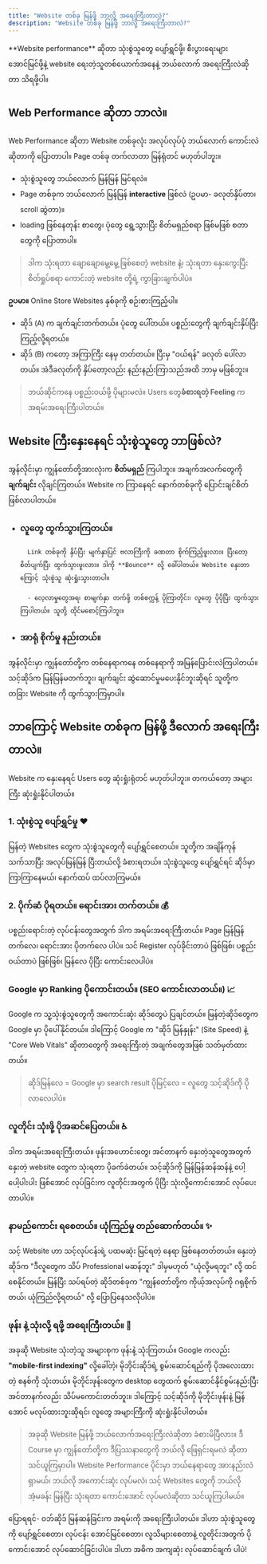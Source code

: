 ```yaml
---
title: "Website တစ်ခု မြန်ဖို့ ဘာလို့ အရေးကြီးတာလဲ?"
description: "Website တစ်ခု မြန်ဖို့ ဘာလို့ အရေးကြီးတာလဲ?"
---
```




<Aside title="ရည်ရွယ်ချက်">
 **Website performance** ဆိုတာ သုံးစွဲသူတွေ ပျော်ရွှင်ဖို့၊ စီးပွားရေးများ အောင်မြင်ဖို့နဲ့ website ရေးတဲ့သူတစ်ယောက်အနေနဲ့ ဘယ်လောက် အရေးကြီးလဲဆိုတာ သိရဖို့ပါ။
</Aside>

## Web Performance ဆိုတာ ဘာလဲ။

Web Performance ဆိုတာ Website တစ်ခုလုံး အလုပ်လုပ်ပုံ ဘယ်လောက် ကောင်းလဲ ဆိုတာကို ပြောတာပါ။ Page တစ်ခု တက်လာတာ မြန်ရုံတင် မဟုတ်ပါဘူး။

- သုံးစွဲသူတွေ ဘယ်လောက် မြန်မြန် မြင်ရလဲ။
- Page တစ်ခုက ဘယ်လောက် မြန်မြန် **interactive** ဖြစ်လဲ (ဥပမာ- ခလုတ်နှိပ်တာ၊ scroll ဆွဲတာ)။
- loading ဖြစ်နေတုန်း စာတွေ၊ ပုံတွေ ရွေ့သွားပြီး စိတ်မရှည်စရာ ဖြစ်မဖြစ် စတာတွေကို ပြောတာပါ။

> ဒါက သုံးရတာ ချောချောမွေ့မွေ့ ဖြစ်စေတဲ့ website နဲ့၊ သုံးရတာ နှေးကွေးပြီး စိတ်ရှုပ်စရာ ကောင်းတဲ့ website တို့ရဲ့ ကွာခြားချက်ပါပဲ။

**ဥပမာ။** Online Store Websites နှစ်ခုကို စဉ်းစားကြည့်ပါ။

 - ဆိုဒ် (A) က ချက်ချင်းတက်တယ်။ ပုံတွေ ပေါ်တယ်။ ပစ္စည်းတွေကို ချက်ချင်းနှိပ်ပြီး ကြည့်လို့ရတယ်။
 - ဆိုဒ် (B) ကတော့ အကြာကြီး နေမှ တတ်တယ်။ ပြီးမှ "ဝယ်ရန်" ခလုတ် ပေါ်လာတယ်။ အဲဒီခလုတ်ကို နှိပ်တော့လည်း နည်းနည်းကြာသည်အထိ ဘာမှ မဖြစ်ဘူး။

> ဘယ်ဆိုင်ကနေ ပစ္စည်းဝယ်ဖို့ ပိုများမလဲ။ Users တွေ**ခံစားရတဲ့ Feeling** က အရမ်းအရေးကြီးပါတယ်။

## Website ကြီးနှေးနေရင် သုံးစွဲသူတွေ ဘာဖြစ်လဲ?

အွန်လိုင်းမှာ ကျွန်တော်တို့အားလုံးက **စိတ်မရှည်** ကြပါဘူး။ အချက်အလက်တွေကို **ချက်ချင်း** လိုချင်ကြတယ်။ Website က ကြာနေရင် နောက်တစ်ခုကို ပြောင်းချင်စိတ် ဖြစ်လာပါတယ်။

- ### လူတွေ ထွက်သွားကြတယ်။

        Link တစ်ခုကို နှိပ်ပြီး မျက်နှာပြင် ဗလာကြီးကို ခဏတာ စိုက်ကြည့်ဖူးလား။ ပြီးတော့ စိတ်ပျက်ပြီး ထွက်သွားဖူးလား။ ဒါကို **Bounce** လို့ ခေါ်ပါတယ်။ Website နှေးတာကြောင့် သုံးစွဲသူ ဆုံးရှုံးသွားတာပါ။

        - လေ့လာမှုတွေအရ၊ စာမျက်နှာ တက်ဖို့ တစ်စက္ကန့် ပိုကြာတိုင်း၊ လူတွေ ပိုပိုပြီး ထွက်သွားကြပါတယ်။ သူတို့ ထိုင်မစောင့်ကြပါဘူး။

- ### အာရုံ စိုက်မှု နည်းတယ်။

အွန်လိုင်းမှာ ကျွန်တော်တို့က တစ်နေရာကနေ တစ်နေရာကို အမြန်ပြောင်းလဲကြပါတယ်။ သင့်ဆိုဒ်က မြန်မြန်မတက်ဘူး၊ ချက်ချင်း ဆွဲဆောင်မှုမပေးနိုင်ဘူးဆိုရင် သူတို့က တခြား Website ကို ထွက်သွားကြမှာပါ။


## ဘာကြောင့် Website တစ်ခုက မြန်ဖို့ ဒီလောက် အရေးကြီးတာလဲ။

Website က နှေးနေရင် Users တွေ ဆုံးရှုံးရုံတင် မဟုတ်ပါဘူး။ တကယ်တော့ အများကြီး ဆုံးရှုံးနိုင်ပါတယ်။

### 1. သုံးစွဲသူ ပျော်ရွှင်မှု ❤️

မြန်တဲ့ Websites တွေက သုံးစွဲသူတွေကို ပျော်ရွှင်စေတယ်။ သူတို့က အချိန်ကုန်သက်သာပြီး အလုပ်မြန်မြန် ပြီးတယ်လို့ ခံစားရတယ်။ သုံးစွဲသူတွေ ပျော်ရွှင်ရင် ဆိုဒ်မှာ ကြာကြာနေမယ်၊ နောက်ထပ် ထပ်လာကြမယ်။

### 2. ပိုက်ဆံ ပိုရတယ်။ ရောင်းအား တက်တယ်။ 💰

ပစ္စည်းရောင်းတဲ့ လုပ်ငန်းတွေအတွက် ဒါက အရမ်းအရေးကြီးတယ်။ Page မြန်မြန် တက်လေ၊ ရောင်းအား ပိုတက်လေ ပါပဲ။ သင် Register လုပ်ခိုင်းတာပဲ ဖြစ်ဖြစ်၊ ပစ္စည်းဝယ်တာပဲ ဖြစ်ဖြစ်၊ မြန်လေ ပိုပြီး ကောင်းလေပါပဲ။

### Google မှာ Ranking ပိုကောင်းတယ်။ (SEO ကောင်းလာတယ်။) 📈

Google က သူ့သုံးစွဲသူတွေကို အကောင်းဆုံး ဆိုဒ်တွေပဲ ပြချင်တယ်။ မြန်တဲ့ဆိုဒ်တွေက Google မှာ ပိုပေါ်နိုင်တယ်။ ဒါကြောင့် Google က "ဆိုဒ် မြန်နှုန်း" (Site Speed) နဲ့ "Core Web Vitals" ဆိုတာတွေကို အရေးကြီးတဲ့ အချက်တွေအဖြစ် သတ်မှတ်ထားတယ်။ 

> ဆိုဒ်မြန်လေ = Google မှာ search result ပိုမြင့်လေ = လူတွေ သင့်ဆိုဒ်ကို ပိုလာလေပါပဲ။

### လူတိုင်း သုံးဖို့ ပိုအဆင်ပြေတယ်။ ♿

ဒါက အရမ်းအရေးကြီးတယ်။ ဖုန်းအဟောင်းတွေ၊ အင်တာနက် နှေးတဲ့သူတွေအတွက် နှေးတဲ့ website တွေက သုံးရတာ ပိုခက်ခဲတယ်။ သင့်ဆိုဒ်ကို မြန်မြန်ဆန်ဆန်နဲ့ ပေါ့ပေါ့ပါးပါး ဖြစ်အောင် လုပ်ခြင်းက လူတိုင်းအတွက် ပိုပြီး သုံးလို့ကောင်းအောင် လုပ်ပေးတာပါပဲ။

### နာမည်ကောင်း ရစေတယ်။ ယုံကြည်မှု တည်ဆောက်တယ်။ ✨

သင့် Website ဟာ သင့်လုပ်ငန်းရဲ့ ပထမဆုံး မြင်ရတဲ့ နေရာ ဖြစ်နေတတ်တယ်။ နှေးတဲ့ဆိုဒ်က "ဒီလူတွေက သိပ် Professional မဆန်ဘူး" ဒါမှမဟုတ် "ယုံလို့မရဘူး" လို့ ထင်စေနိုင်တယ်။ မြန်ပြီး သပ်ရပ်တဲ့ ဆိုဒ်တစ်ခုက "ကျွန်တော်တို့က ကိုယ့်အလုပ်ကို ဂရုစိုက်တယ်၊ ယုံကြည်လို့ရတယ်" လို့ ပြောပြနေသလိုပါပဲ။

### ဖုန်း နဲ့ သုံးလို့ ရဖို့ အရေးကြီးတယ်။ 📱

အခုဆို Website သုံးတဲ့သူ အများစုက ဖုန်းနဲ့ သုံးကြတယ်။ Google ကလည်း **"mobile-first indexing"** လို့ခေါ်တဲ့၊ မိုဘိုင်းဆိုဒ်ရဲ့ စွမ်းဆောင်ရည်ကို ပိုအလေးထားတဲ့ စနစ်ကို သုံးတယ်။ မိုဘိုင်းဖုန်းတွေက desktop တွေထက် စွမ်းဆောင်နိုင်စွမ်းနည်းပြီး အင်တာနက်လည်း သိပ်မကောင်းတတ်ဘူး။ ဒါကြောင့် သင့်ဆိုဒ်ကို မိုဘိုင်းဖုန်းနဲ့ မြန်အောင် မလုပ်ထားဘူးဆိုရင်၊ လူတွေ အများကြီးကို ဆုံးရှုံးနိုင်ပါတယ်။

> အခုဆို Website မြန်ဖို့ ဘယ်လောက်အရေးကြီးလဲဆိုတာ ခံစားမိပြီလား။ ဒီ Course မှာ ကျွန်တော်တို့က ဒီပြဿနာတွေကို ဘယ်လို ဖြေရှင်းရမလဲ ဆိုတာ သင်ယူကြမှာပါ။ Website Performance ပိုင်းမှာ ဘယ်နေရာတွေ အားနည်းလဲ ရှာမယ်၊ ဘယ်လို အကောင်းဆုံး လုပ်မလဲ၊ သင့် Websites တွေကို ဘယ်လို အံ့မခန်း မြန်ပြီး သုံးရတာ ကောင်းအောင် လုပ်မလဲဆိုတာ သင်ယူကြပါမယ်။

<Aside title='အနှစ်ချုပ်'>
ပြောရရင်- ဝဘ်ဆိုဒ် မြန်ဆန်ခြင်းက အရမ်းကို အရေးကြီးပါတယ်။ ဒါဟာ သုံးစွဲသူတွေကို ပျော်ရွှင်စေတာ၊ လုပ်ငန်း အောင်မြင်စေတာ၊ လူသိများစေတာနဲ့ လူတိုင်းအတွက် ပိုကောင်းအောင် လုပ်ဆောင်ခြင်းပါပဲ။ ဒါဟာ အဓိက အကျဆုံး လုပ်ဆောင်ချက် ပါပဲ!
</Aside>